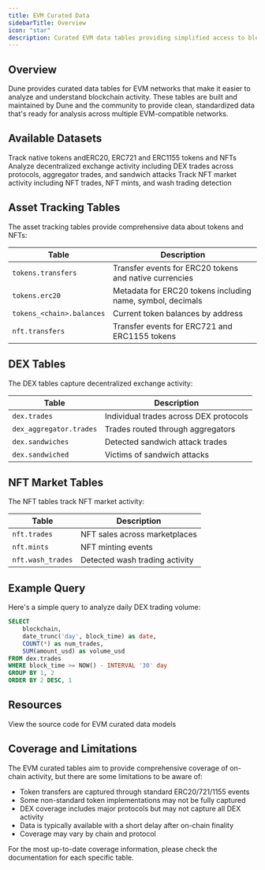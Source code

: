 ```yaml
---
title: EVM Curated Data
sidebarTitle: Overview
icon: "star"
description: Curated EVM data tables providing simplified access to blockchain data across all EVM networks
---
```


## Overview

Dune provides curated data tables for EVM networks that make it easier to analyze and understand blockchain activity. These tables are built and maintained by Dune and the community to provide clean, standardized data that's ready for analysis across multiple EVM-compatible networks.

## Available Datasets

<CardGroup cols={2}>
  <Card title="Asset Tracking" icon="piggy-bank" href="/data-catalog/curated/evm/asset-tracking/overview">
    Track native tokens andERC20, ERC721 and ERC1155 tokens and NFTs
  </Card>
  <Card title="DEX" icon="chart-line" href="/data-catalog/curated/evm/DEX/overview">
    Analyze decentralized exchange activity including DEX trades across protocols, aggregator trades, and sandwich attacks
  </Card>
  <Card title="NFT" icon="image" href="/data-catalog/curated/evm/NFT/overview">
    Track NFT market activity including NFT trades, NFT mints, and wash trading detection
  </Card>
</CardGroup>

## Asset Tracking Tables

The asset tracking tables provide comprehensive data about tokens and NFTs:

| Table | Description |
|-------|-------------|
| `tokens.transfers` | Transfer events for ERC20 tokens and native currencies |
| `tokens.erc20` | Metadata for ERC20 tokens including name, symbol, decimals |
| `tokens_<chain>.balances` | Current token balances by address |
| `nft.transfers` | Transfer events for ERC721 and ERC1155 tokens |

## DEX Tables

The DEX tables capture decentralized exchange activity:

| Table | Description |
|-------|-------------|
| `dex.trades` | Individual trades across DEX protocols |
| `dex_aggregator.trades` | Trades routed through aggregators |
| `dex.sandwiches` | Detected sandwich attack trades |
| `dex.sandwiched` | Victims of sandwich attacks |

## NFT Market Tables

The NFT tables track NFT market activity:

| Table | Description |
|-------|-------------|
| `nft.trades` | NFT sales across marketplaces |
| `nft.mints` | NFT minting events |
| `nft.wash_trades` | Detected wash trading activity |

## Example Query

Here's a simple query to analyze daily DEX trading volume:

```sql
SELECT 
    blockchain,
    date_trunc('day', block_time) as date,
    COUNT(*) as num_trades,
    SUM(amount_usd) as volume_usd
FROM dex.trades
WHERE block_time >= NOW() - INTERVAL '30' day
GROUP BY 1, 2
ORDER BY 2 DESC, 1
```


<QueryContainer queryText="SELECT blockchain, date_trunc('day', block_time) as date, COUNT(*) as num_trades, SUM(amount_usd) as volume_usd FROM dex.trades WHERE block_time >= NOW() - INTERVAL '30' day GROUP BY 1, 2 ORDER BY 2 DESC, 1" />


## Resources

<CardGroup cols={2}>
  <Card
    title="Spellbook Models"
    icon="github"
    href="https://github.com/duneanalytics/spellbook/"
  >
    View the source code for EVM curated data models
  </Card>
</CardGroup>

## Coverage and Limitations

The EVM curated tables aim to provide comprehensive coverage of on-chain activity, but there are some limitations to be aware of:

- Token transfers are captured through standard ERC20/721/1155 events
- Some non-standard token implementations may not be fully captured
- DEX coverage includes major protocols but may not capture all DEX activity
- Data is typically available with a short delay after on-chain finality
- Coverage may vary by chain and protocol

For the most up-to-date coverage information, please check the documentation for each specific table. 